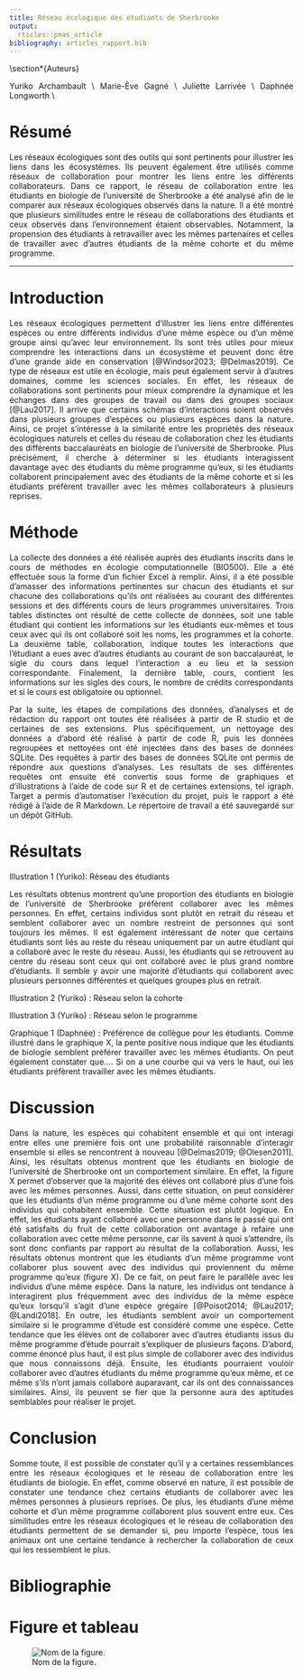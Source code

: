 ```yaml
---
title: Réseau écologique des étudiants de Sherbrooke
output:
  rticles::pnas_article
bibliography: articles_rapport.bib
---
```


```{=html}
<style>
body {
text-align: justify}
</style>
```
\\section\*{Auteurs}

Yuriko Archambault \\ Marie-Ève Gagné \\ Juliette Larrivée \\ Daphnée Longworth \\

# Résumé

Les réseaux écologiques sont des outils qui sont pertinents pour illustrer les liens dans les écosystèmes. Ils peuvent également être utilisés comme réseaux de collaboration pour montrer les liens entre les différents collaborateurs. Dans ce rapport, le réseau de collaboration entre les étudiants en biologie de l'université de Sherbrooke a été analysé afin de le comparer aux réseaux écologiques observés dans la nature. Il a été montré que plusieurs similitudes entre le réseau de collaborations des étudiants et ceux observés dans l'environnement étaient observables. Notamment, la propension des étudiants à retravailler avec les mêmes partenaires et celles de travailler avec d'autres étudiants de la même cohorte et du même programme.

------------------------------------------------------------------------

# Introduction

Les réseaux écologiques permettent d'illustrer les liens entre différentes espèces ou entre différents individus d'une même espèce ou d'un même groupe ainsi qu'avec leur environnement. Ils sont très utiles pour mieux comprendre les interactions dans un écosystème et peuvent donc être d'une grande aide en conservation [@Windsor2023; @Delmas2019]. Ce type de réseaux est utile en écologie, mais peut également servir à d'autres domaines, comme les sciences sociales. En effet, les réseaux de collaborations sont pertinents pour mieux comprendre la dynamique et les échanges dans des groupes de travail ou dans des groupes sociaux [@Lau2017]. Il arrive que certains schémas d'interactions soient observés dans plusieurs groupes d'espèces ou plusieurs espèces dans la nature. Ainsi, ce projet s'intéresse à la similarité entre les propriétés des réseaux écologiques naturels et celles du réseau de collaboration chez les étudiants des différents baccalauréats en biologie de l'université de Sherbrooke. Plus précisément, il cherche à déterminer si les étudiants interagissent davantage avec des étudiants du même programme qu'eux, si les étudiants collaborent principalement avec des étudiants de la même cohorte et si les étudiants préfèrent travailler avec les mêmes collaborateurs à plusieurs reprises.

# Méthode

La collecte des données a été réalisée auprès des étudiants inscrits dans le cours de méthodes en écologie computationnelle (BIO500). Elle a été effectuée sous la forme d'un fichier Excel à remplir. Ainsi, il a été possible d'amasser des informations pertinentes sur chacun des étudiants et sur chacune des collaborations qu'ils ont réalisées au courant des différentes sessions et des différents cours de leurs programmes universitaires. Trois tables distinctes ont résulté de cette collecte de données, soit une table étudiant qui contient les informations sur les étudiants eux-mêmes et tous ceux avec qui ils ont collaboré soit les noms, les programmes et la cohorte. La deuxième table, collaboration, indique toutes les interactions que l'étudiant a eues avec d'autres étudiants au courant de son baccalauréat, le sigle du cours dans lequel l'interaction a eu lieu et la session correspondante. Finalement, la dernière table, cours, contient les informations sur les sigles des cours, le nombre de crédits correspondants et si le cours est obligatoire ou optionnel.

Par la suite, les étapes de compilations des données, d'analyses et de rédaction du rapport ont toutes été réalisées à partir de R studio et de certaines de ses extensions. Plus spécifiquement, un nettoyage des données a d'abord été réalisé à partir de code R, puis les données regroupées et nettoyées ont été injectées dans des bases de données SQLite. Des requêtes à partir des bases de données SQLite ont permis de répondre aux questions d'analyses. Les résultats de ses différentes requêtes ont ensuite été convertis sous forme de graphiques et d'illustrations à l'aide de code sur R et de certaines extensions, tel igraph. Target a permis d'automatiser l'exécution du projet, puis le rapport a été rédigé à l'aide de R Markdown. Le répertoire de travail a été sauvegardé sur un dépôt GitHub.

# Résultats

Illustration 1 (Yuriko): Réseau des étudiants

Les résultats obtenus montrent qu'une proportion des étudiants en biologie de l'université de Sherbrooke préfèrent collaborer avec les mêmes personnes. En effet, certains individus sont plutôt en retrait du réseau et semblent collaborer avec un nombre restreint de personnes qui sont toujours les mêmes. Il est également intéressant de noter que certains étudiants sont liés au reste du réseau uniquement par un autre étudiant qui a collaboré avec le reste du réseau. Aussi, les étudiants qui se retrouvent au centre du réseau sont ceux qui ont collaboré avec le plus grand nombre d'étudiants. Il semble y avoir une majorité d'étudiants qui collaborent avec plusieurs personnes différentes et quelques groupes plus en retrait.

Illustration 2 (Yuriko) : Réseau selon la cohorte

Illustration 3 (Yuriko) : Réseau selon le programme

Graphique 1 (Daphnée) : Préférence de collègue pour les étudiants. Comme illustré dans le graphique X, la pente positive nous indique que les étudiants de biologie semblent préférer travailler avec les mêmes étudiants. On peut également constater que.... Si on a une courbe qui va vers le haut, oui les étudiants préfèrent travailler avec les mêmes étudiants.

# Discussion

Dans la nature, les espèces qui cohabitent ensemble et qui ont interagi entre elles une première fois ont une probabilité raisonnable d'interagir ensemble si elles se rencontrent à nouveau [@Delmas2019; @Olesen2011]. Ainsi, les résultats obtenus montrent que les étudiants en biologie de l'université de Sherbrooke ont un comportement similaire. En effet, la figure X permet d'observer que la majorité des élèves ont collaboré plus d'une fois avec les mêmes personnes. Aussi, dans cette situation, on peut considérer que les étudiants d'un même programme ou d'une même cohorte sont des individus qui cohabitent ensemble. Cette situation est plutôt logique. En effet, les étudiants ayant collaboré avec une personne dans le passé qui ont été satisfaits du fruit de cette collaboration ont avantage à refaire une collaboration avec cette même personne, car ils savent à quoi s'attendre, ils sont donc confiants par rapport au résultat de la collaboration. Aussi, les résultats obtenus montrent que les étudiants d'un même programme vont collaborer plus souvent avec des individus qui proviennent du même programme qu'eux (figure X). De ce fait, on peut faire le parallèle avec les individus d'une même espèce. Dans la nature, les individus ont tendance à interagirent plus fréquemment avec des individus de la même espèce qu'eux lorsqu'il s'agit d'une espèce grégaire [@Poisot2014; @Lau2017; @Landi2018]. En outre, les étudiants semblent avoir un comportement similaire si le programme d'étude est considéré comme une espèce. Cette tendance que les élèves ont de collaborer avec d'autres étudiants issus du même programme d'étude pourrait s'expliquer de plusieurs façons. D'abord, comme énoncé plus haut, il est plus simple de collaborer avec des individus que nous connaissons déjà. Ensuite, les étudiants pourraient vouloir collaborer avec d'autres étudiants du même programme qu'eux même, et ce même s'ils n'ont jamais collaboré auparavant, car ils ont des connaissances similaires. Ainsi, ils peuvent se fier que la personne aura des aptitudes semblables pour réaliser le projet.

# Conclusion

Somme toute, il est possible de constater qu'il y a certaines ressemblances entre les réseaux écologiques et le réseau de collaboration entre les étudiants de biologie. En effet, comme observé en nature, il est possible de constater une tendance chez certains étudiants de collaborer avec les mêmes personnes à plusieurs reprises. De plus, les étudiants d'une même cohorte et d'un même programme collaborent plus souvent entre eux. Ces similitudes entre les réseaux écologiques et le réseau de collaboration des étudiants permettent de se demander si, peu importe l'espèce, tous les animaux ont une certaine tendance à rechercher la collaboration de ceux qui les ressemblent le plus.

# Bibliographie

# Figure et tableau

![Nom de la figure.](frog.png)
